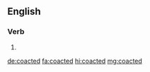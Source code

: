 ==English==

===Verb===
{{head|en|verb form}}

# {{en-past of|coact}}

[[de:coacted]]
[[fa:coacted]]
[[hi:coacted]]
[[mg:coacted]]